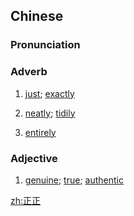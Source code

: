 ==Chinese==
{{zh-forms}}

===Pronunciation===
{{zh-pron
|m=zhèngzhèng
|c=zing3 zing3
|h=pfs=chang-chang
|md=ciáng-ciáng
|mn=chiàⁿ-chiàⁿ
|cat=adv,md:a
}}

===Adverb===
{{zh-adv}}

# {{lb|zh|chiefly|regional}} [[just]]; [[exactly]]
# {{lb|zh|Hakka}} [[neatly]]; [[tidily]]
# {{lb|zh|Min Nan}} [[entirely]]

===Adjective===
{{zh-adj}}

# {{lb|zh|Min Dong}} [[genuine]]; [[true]]; [[authentic]]

[[zh:正正]]